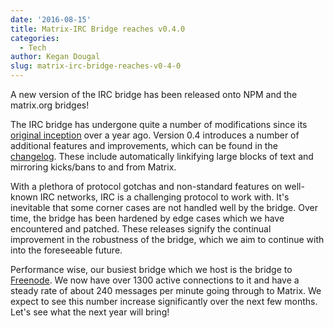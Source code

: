 ```yaml
---
date: '2016-08-15'
title: Matrix-IRC Bridge reaches v0.4.0
categories:
  - Tech
author: Kegan Dougal
slug: matrix-irc-bridge-reaches-v0-4-0
---
```


A new version of the IRC bridge has been released onto NPM and the matrix.org bridges!

The IRC bridge has undergone quite a number of modifications since its <a href="/blog/2015/04/22/matrix-irc-application-service/">original inception</a> over a year ago. Version 0.4 introduces a number of additional features and improvements, which can be found in the <a href="https://github.com/matrix-org/matrix-appservice-irc/blob/master/CHANGELOG.md">changelog</a>. These include automatically linkifying large blocks of text and mirroring kicks/bans to and from Matrix.

With a plethora of protocol gotchas and non-standard features on well-known IRC networks, IRC is a challenging protocol to work with. It's inevitable that some corner cases are not handled well by the bridge. Over time, the bridge has been hardened by edge cases which we have encountered and patched. These releases signify the continual improvement in the robustness of the bridge, which we aim to continue with into the foreseeable future.

Performance wise, our busiest bridge which we host is the bridge to <a href="http://freenode.net/">Freenode</a>. We now have over 1300 active connections to it and have a steady rate of about 240 messages per minute going through to Matrix. We expect to see this number increase significantly over the next few months. Let's see what the next year will bring!